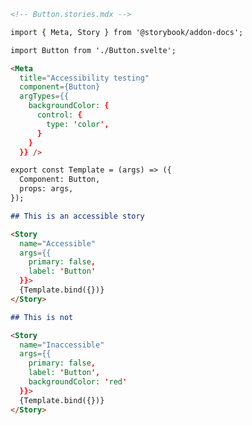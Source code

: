 ```md
<!-- Button.stories.mdx -->

import { Meta, Story } from '@storybook/addon-docs';

import Button from './Button.svelte';

<Meta 
  title="Accessibility testing" 
  component={Button} 
  argTypes={{
    backgroundColor: {
      control: {
        type: 'color',
      }
    }
  }} />

export const Template = (args) => ({
  Component: Button,
  props: args,
});

## This is an accessible story

<Story
  name="Accessible"
  args={{
    primary: false, 
    label: 'Button'
  }}>
  {Template.bind({})}
</Story>

## This is not

<Story
  name="Inaccessible"
  args={{
    primary: false,
    label: 'Button',
    backgroundColor: 'red'
  }}>
  {Template.bind({})}
</Story>
```